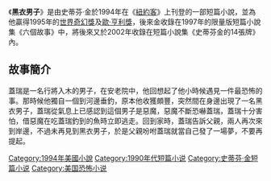 {{Infobox Book 
|書名      =
黑衣男子|圖像      =
|圖像說明  =
|作者      = [[史蒂芬·金|史蒂芬·金]]
|原名      = The Man in the Black Suitr
|中文書名  = 
黑衣男子|出版地    = {{USA}}
|語言      = [[英語|英語]]
|題材      = [[短篇小說|短篇小說]]<br>[[恐怖小說|恐怖小說]]
|類型      =
|出版者    = 
|出版日期  = 1994年
}}

《'''黑衣男子'''》是由史蒂芬·金於1994年在《[[紐約客|紐約客]]》上刊登的一部短篇小說，並為他贏得1995年的[[世界奇幻獎|世界奇幻獎]]及[[歐·亨利獎|歐·亨利獎]]，後來金收錄在1997年的限量版短篇小說集《六個故事》中，將後來又於2002年收錄在短篇小說集《史蒂芬金的14張牌》內。

==故事簡介==
蓋瑞是一名行將入木的男子，在安老院中，他回想起了他小時候遇見一件最恐怖的事。那時候他獨自一個到河邊垂釣，原本他收獲頗豐，突然間在身邊出現了一名黑衣男子，蓋瑞從氣息上已感認到這個男子是惡魔，惡魔不斷恐嚇蓋瑞，蓋瑞十分害怕，借惡魔在吃蓋瑞釣到的魚時立即逃走。回到家時，蓋瑞告訴父親，兩人再次來到岸邊，不過未再見到黑衣男子，於是父親吩咐蓋瑞就當自己發了一場夢，不要再提起。
{{史蒂芬金的14張牌}}
{{史蒂芬·金}}

[[Category:1994年美國小說|Category:1994年美國小說]]
[[Category:1990年代短篇小说|Category:1990年代短篇小说]]
[[Category:史蒂芬·金短篇小说|Category:史蒂芬·金短篇小说]]
[[Category:美国恐怖小说|Category:美国恐怖小说]]
